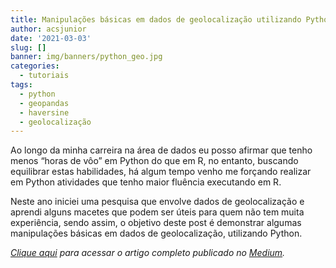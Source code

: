 ```yaml
---
title: Manipulações básicas em dados de geolocalização utilizando Python
author: acsjunior
date: '2021-03-03'
slug: []
banner: img/banners/python_geo.jpg
categories:
  - tutoriais
tags:
  - python
  - geopandas
  - haversine
  - geolocalização
---
```


Ao longo da minha carreira na área de dados eu posso afirmar que tenho menos “horas de vôo” em Python do que em R, no entanto, buscando equilibrar estas habilidades, há algum tempo venho me forçando realizar em Python atividades que tenho maior fluência executando em R.

Neste ano iniciei uma pesquisa que envolve dados de geolocalização e aprendi alguns macetes que podem ser úteis para quem não tem muita experiência, sendo assim, o objetivo deste post é demonstrar algumas manipulações básicas em dados de geolocalização, utilizando Python.

*[Clique aqui](https://juniorssz.medium.com/manipulações-básicas-em-dados-de-geolocalização-utilizando-python-93960485779f) para acessar o artigo completo publicado no [Medium](https://medium.com/).*
